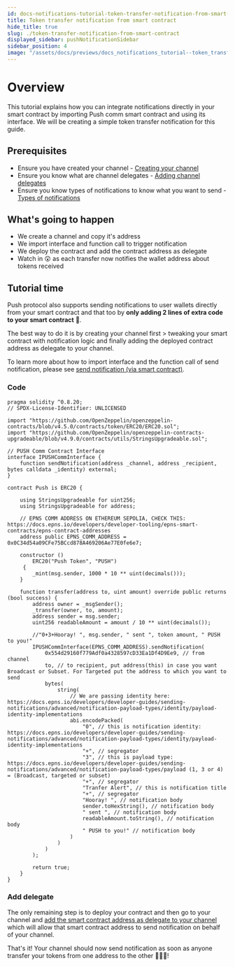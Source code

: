 ```yaml
---
id: docs-notifications-tutorial-token-transfer-notification-from-smart-contract
title: Token transfer notification from smart contract
hide_title: true
slug: ./token-transfer-notification-from-smart-contract
displayed_sidebar: pushNotificationSidebar
sidebar_position: 4
image: "/assets/docs/previews/docs_notifications_tutorial--token_transfer_notification_from_smart_contract.png"
---
```


# Overview

This tutorial explains how you can integrate notifications directly in your smart contract by importing Push comm smart contract and using its interface. We will be creating a simple token transfer notification for this guide.

<head>
  <title>{`Token Transfer Notification from Smart Contract | Tutorial | Push
    Notifications | Push Documentation`}</title>
</head>

## Prerequisites

- Ensure you have created your channel - [Creating your channel](/docs/notifications/tutorials/create-your-channel/ "Guide to create your channel for sending notifications from Push protocol")
- Ensure you know what are channel delegates - [Adding channel delegates](/docs/notifications/tutorials/create-your-channel/#adding-delegates-for-channel "Guide to adding delegates for your channel")
- Ensure you know types of notifications to know what you want to send - [Types of notifications](/docs/notifications/build/types-of-notification/ "Guide explaining the types of notifications")

## What's going to happen

- We create a channel and copy it's address
- We import interface and function call to trigger notification
- We deploy the contract and add the contract address as delegate
- Watch in 😲 as each transfer now notifies the wallet address about tokens received

## Tutorial time

Push protocol also supports sending notifications to user wallets directly from your smart contract and that too by **only adding 2 lines of extra code to your smart contract** 🎉.

The best way to do it is by creating your channel first > tweaking your smart contract with notification logic and finally adding the deployed contract address as delegate to your channel.

To learn more about how to import interface and the function call of send notification, please see [send notification (via smart contract)](/docs/notifications/build/send-notification-via-smart-contract/ "Smart contract intergace to send notification").

### Code

```solidity
pragma solidity ^0.8.20;
// SPDX-License-Identifier: UNLICENSED

import "https://github.com/OpenZeppelin/openzeppelin-contracts/blob/v4.5.0/contracts/token/ERC20/ERC20.sol";
import "https://github.com/OpenZeppelin/openzeppelin-contracts-upgradeable/blob/v4.9.0/contracts/utils/StringsUpgradeable.sol";

// PUSH Comm Contract Interface
interface IPUSHCommInterface {
    function sendNotification(address _channel, address _recipient, bytes calldata _identity) external;
}

contract Push is ERC20 {

    using StringsUpgradeable for uint256;
    using StringsUpgradeable for address;

    // EPNS COMM ADDRESS ON ETHEREUM SEPOLIA, CHECK THIS: https://docs.epns.io/developers/developer-tooling/epns-smart-contracts/epns-contract-addresses
    address public EPNS_COMM_ADDRESS = 0x0C34d54a09CFe75BCcd878A469206Ae77E0fe6e7;

    constructor ()
        ERC20("Push Token", "PUSH")
     {
        _mint(msg.sender, 1000 * 10 ** uint(decimals()));
    }

    function transfer(address to, uint amount) override public returns (bool success) {
        address owner = _msgSender();
        _transfer(owner, to, amount);
        address sender = msg.sender;
        uint256 readableAmount = amount / 10 ** uint(decimals());

        //"0+3+Hooray! ", msg.sender, " sent ", token amount, " PUSH to you!"
        IPUSHCommInterface(EPNS_COMM_ADDRESS).sendNotification(
            0x554d29160f779Adf0a4328597cD33Ea1Df4D9Ee9, // from channel
            to, // to recipient, put address(this) in case you want Broadcast or Subset. For Targeted put the address to which you want to send
            bytes(
                string(
                    // We are passing identity here: https://docs.epns.io/developers/developer-guides/sending-notifications/advanced/notification-payload-types/identity/payload-identity-implementations
                    abi.encodePacked(
                        "0", // this is notification identity: https://docs.epns.io/developers/developer-guides/sending-notifications/advanced/notification-payload-types/identity/payload-identity-implementations
                        "+", // segregator
                        "3", // this is payload type: https://docs.epns.io/developers/developer-guides/sending-notifications/advanced/notification-payload-types/payload (1, 3 or 4) = (Broadcast, targeted or subset)
                        "+", // segregator
                        "Tranfer Alert", // this is notification title
                        "+", // segregator
                        "Hooray! ", // notification body
                        sender.toHexString(), // notification body
                        " sent ", // notification body
                        readableAmount.toString(), // notification body
                        " PUSH to you!" // notification body
                    )
                )
            )
        );

        return true;
    }
}
```

### Add delegate

The only remaining step is to deploy your contract and then go to your channel and [add the smart contract address as delegate to your channel](/docs/notifications/tutorials/create-your-channel/#adding-delegates-for-channel "Add delegate to your channel") which will allow that smart contract address to send notification on behalf of your channel.

That's it! Your channel should now send notification as soon as anyone transfer your tokens from one address to the other 🎉🎉🎉!
